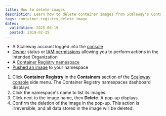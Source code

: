 ```yaml
---
title: How to delete images
description: Learn how to delete container images from Scaleway's Container Registry.
tags: container-registry delete image
dates:
  validation: 2025-06-19
  posted: 2019-02-25
---
```



<Requirements />

- A Scaleway account logged into the [console](https://console.scaleway.com)
- [Owner](/iam/concepts/#owner) status or [IAM permissions](/iam/concepts/#permission) allowing you to perform actions in the intended Organization
- A [Container Registry namespace](/container-registry/how-to/create-namespace/)
- [Pushed an image](/container-registry/how-to/push-images/) to your namespace


1. Click **Container Registry** in the **Containers** section of the [Scaleway console](https://console.scaleway.com) side menu. The Container Registry namespaces dashboard displays.
2. Click the namespace's name to list its images.
3. Click <Icon name="more" /> next to the image name, then **Delete**. A pop-up displays.
4. Confirm the deletion of the image in the pop-up.
    <Message type="important">
      This action is irreversible, and all data stored in the image will be deleted.
    </Message>


